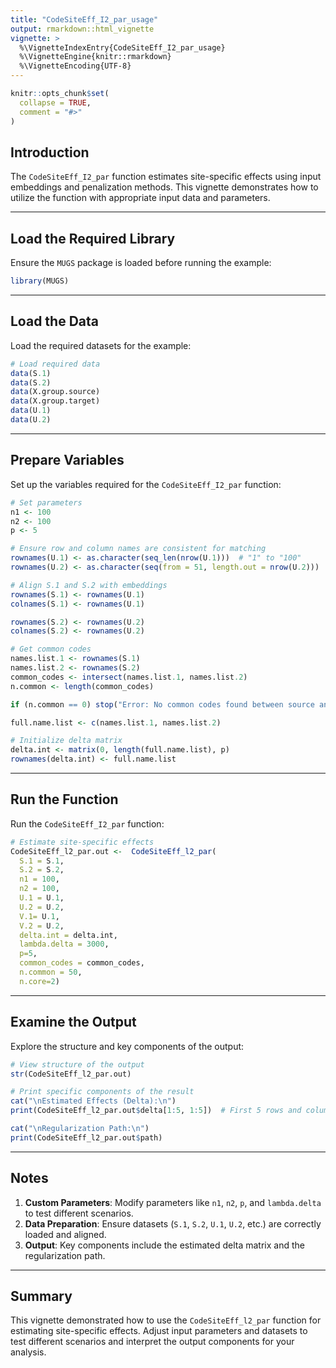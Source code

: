 ```yaml
---
title: "CodeSiteEff_I2_par_usage"
output: rmarkdown::html_vignette
vignette: >
  %\VignetteIndexEntry{CodeSiteEff_I2_par_usage}
  %\VignetteEngine{knitr::rmarkdown}
  %\VignetteEncoding{UTF-8}
---
```


```r
knitr::opts_chunk$set(
  collapse = TRUE,
  comment = "#>"
)
```

## Introduction

The `CodeSiteEff_I2_par` function estimates site-specific effects using input embeddings and penalization methods. This vignette demonstrates how to utilize the function with appropriate input data and parameters.

---

## Load the Required Library

Ensure the `MUGS` package is loaded before running the example:

```r
library(MUGS)
```

---

## Load the Data

Load the required datasets for the example:

```r
# Load required data
data(S.1)
data(S.2)
data(X.group.source)
data(X.group.target)
data(U.1)
data(U.2)
```

---

## Prepare Variables

Set up the variables required for the `CodeSiteEff_I2_par` function:

```r
# Set parameters
n1 <- 100
n2 <- 100
p <- 5

# Ensure row and column names are consistent for matching
rownames(U.1) <- as.character(seq_len(nrow(U.1)))  # "1" to "100"
rownames(U.2) <- as.character(seq(from = 51, length.out = nrow(U.2)))  # "51" to "150"

# Align S.1 and S.2 with embeddings
rownames(S.1) <- rownames(U.1)
colnames(S.1) <- rownames(U.1)

rownames(S.2) <- rownames(U.2)
colnames(S.2) <- rownames(U.2)

# Get common codes
names.list.1 <- rownames(S.1)
names.list.2 <- rownames(S.2)
common_codes <- intersect(names.list.1, names.list.2)
n.common <- length(common_codes)

if (n.common == 0) stop("Error: No common codes found between source and target sites.")

full.name.list <- c(names.list.1, names.list.2)

# Initialize delta matrix
delta.int <- matrix(0, length(full.name.list), p)
rownames(delta.int) <- full.name.list
```

---

## Run the Function

Run the `CodeSiteEff_I2_par` function:

```r
# Estimate site-specific effects
CodeSiteEff_l2_par.out <-  CodeSiteEff_l2_par(
  S.1 = S.1,
  S.2 = S.2,
  n1 = 100,
  n2 = 100,
  U.1 = U.1,
  U.2 = U.2,
  V.1= U.1,
  V.2 = U.2,
  delta.int = delta.int,
  lambda.delta = 3000,
  p=5,
  common_codes = common_codes,
  n.common = 50,
  n.core=2)
```

---

## Examine the Output

Explore the structure and key components of the output:

```r
# View structure of the output
str(CodeSiteEff_l2_par.out)

# Print specific components of the result
cat("\nEstimated Effects (Delta):\n")
print(CodeSiteEff_l2_par.out$delta[1:5, 1:5])  # First 5 rows and columns of delta matrix

cat("\nRegularization Path:\n")
print(CodeSiteEff_l2_par.out$path)
```

---

## Notes

1. **Custom Parameters**: Modify parameters like `n1`, `n2`, `p`, and `lambda.delta` to test different scenarios.
2. **Data Preparation**: Ensure datasets (`S.1`, `S.2`, `U.1`, `U.2`, etc.) are correctly loaded and aligned.
3. **Output**: Key components include the estimated delta matrix and the regularization path.

---

## Summary

This vignette demonstrated how to use the `CodeSiteEff_l2_par` function for estimating site-specific effects. Adjust input parameters and datasets to test different scenarios and interpret the output components for your analysis.
